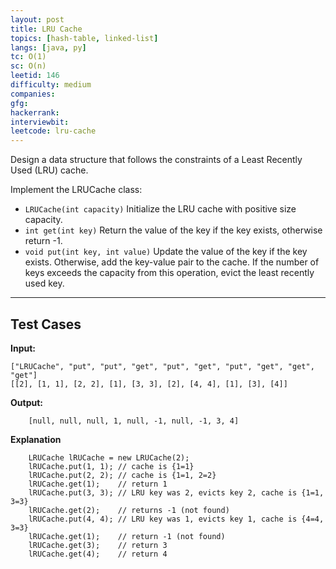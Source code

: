 ```yaml
---
layout: post
title: LRU Cache
topics: [hash-table, linked-list]
langs: [java, py]
tc: O(1)
sc: O(n)
leetid: 146
difficulty: medium
companies: 
gfg: 
hackerrank: 
interviewbit: 
leetcode: lru-cache
---
```


Design a data structure that follows the constraints of a Least Recently Used (LRU) cache.

Implement the LRUCache class:

- `LRUCache(int capacity)` Initialize the LRU cache with positive size capacity.
- `int get(int key)` Return the value of the key if the key exists, otherwise return -1.
- `void put(int key, int value)` Update the value of the key if the key exists. 
Otherwise, add the key-value pair to the cache. 
If the number of keys exceeds the capacity from this operation, evict the least recently used key.

---
## Test Cases

**Input:**
```
["LRUCache", "put", "put", "get", "put", "get", "put", "get", "get", "get"]
[[2], [1, 1], [2, 2], [1], [3, 3], [2], [4, 4], [1], [3], [4]]
```

**Output:**
```
    [null, null, null, 1, null, -1, null, -1, 3, 4]
```

**Explanation**
```
    LRUCache lRUCache = new LRUCache(2);
    lRUCache.put(1, 1); // cache is {1=1}
    lRUCache.put(2, 2); // cache is {1=1, 2=2}
    lRUCache.get(1);    // return 1
    lRUCache.put(3, 3); // LRU key was 2, evicts key 2, cache is {1=1, 3=3}
    lRUCache.get(2);    // returns -1 (not found)
    lRUCache.put(4, 4); // LRU key was 1, evicts key 1, cache is {4=4, 3=3}
    lRUCache.get(1);    // return -1 (not found)
    lRUCache.get(3);    // return 3
    lRUCache.get(4);    // return 4
```